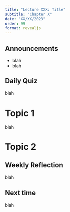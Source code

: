 ```yaml
---
title: "Lecture XXX: Title"
subtitle: "Chapter X"
date: "XX/XX/2023"
order: 99
format: revealjs
---
```


## Announcements

::: {.incremental}
- blah 
- blah
:::

## Daily Quiz
blah

# Topic 1
blah

# Topic 2

## Weekly Reflection

blah

## Next time
blah